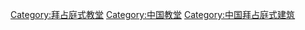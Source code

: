 [[Category:拜占庭式教堂|Category:拜占庭式教堂]]
[[Category:中国教堂|Category:中国教堂]]
[[Category:中国拜占庭式建筑|Category:中国拜占庭式建筑]]
